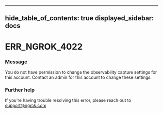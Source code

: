 

---
hide_table_of_contents: true
displayed_sidebar: docs
---


# ERR_NGROK_4022

### Message
You do not have permission to change the observability capture settings for this account. Contact an admin for this account to change these settings.

<ErrorDetails />



### Further help
If you're having trouble resolving this error, please reach out to [support@ngrok.com](mailto:support@ngrok.com?subject=Help%20with%20ERR_NGROK_4022)

